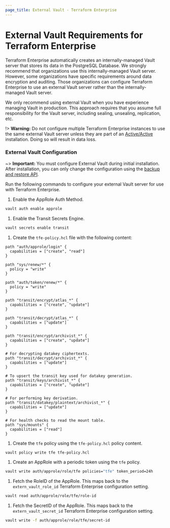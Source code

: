 ```yaml
---
page_title: External Vault - Terraform Enterprise
---
```


# External Vault Requirements for Terraform Enterprise

Terraform Enterprise automatically creates an internally-managed Vault server
that stores its data in the PostgreSQL Database. We strongly recommend that
organizations use this internally-managed Vault server. However, some
organizations have specific requirements around data encryption and auditing.
Those organizations can configure Terraform Enterprise to use an external Vault
server rather than the internally-managed Vault server.

We only recommend using external Vault when you have experience managing Vault
in production. This approach requires that you assume full responsibility for
the Vault server, including sealing, unsealing, replication, etc.

!> **Warning:** Do not configure multiple Terraform Enterprise instances to use the same external Vault server unless they are part of an [Active/Active](/enterprise/install/automated/active-active) installation. Doing so will result in data loss.

### External Vault Configuration

~> **Important:** You must configure External Vault during initial installation. After installation, you can only change the configuration using the [backup and restore API](/enterprise/admin/infrastructure/backup-restore).

Run the following commands to configure your external Vault server for use with
Terraform Enterprise.

1. Enable the AppRole Auth Method.

  ```sh
  vault auth enable approle
  ```

1. Enable the Transit Secrets Engine.

  ```sh
  vault secrets enable transit
  ```

1. Create the `tfe-policy.hcl` file with the following content:

  ```hcl
  path "auth/approle/login" {
    capabilities = ["create", "read"]
  }

  path "sys/renew/*" {
    policy = "write"
  }

  path "auth/token/renew/*" {
    policy = "write"
  }

  path "transit/encrypt/atlas_*" {
    capabilities = ["create", "update"]
  }

  path "transit/decrypt/atlas_*" {
    capabilities = ["update"]
  }

  path "transit/encrypt/archivist_*" {
    capabilities = ["create", "update"]
  }

  # For decrypting datakey ciphertexts.
  path "transit/decrypt/archivist_*" {
    capabilities = ["update"]
  }

  # To upsert the transit key used for datakey generation.
  path "transit/keys/archivist_*" {
    capabilities = ["create", "update"]
  }

  # For performing key derivation.
  path "transit/datakey/plaintext/archivist_*" {
    capabilities = ["update"]
  }

  # For health checks to read the mount table.
  path "sys/mounts" {
    capabilities = ["read"]
  }
  ```

1. Create the `tfe` policy using the `tfe-policy.hcl` policy content.

  ```sh
  vault policy write tfe tfe-policy.hcl
  ```

1. Create an AppRole with a periodic token using the `tfe` policy.

  ```sh
  vault write auth/approle/role/tfe policies="tfe" token_period=24h
  ```

1. Fetch the RoleID of the AppRole. This maps back to the `extern_vault_role_id` Terraform Enterprise configuration setting.

  ```sh
  vault read auth/approle/role/tfe/role-id
  ```

1. Fetch the SecretID of the AppRole. This maps back to the `extern_vault_secret_id` Terraform Enterprise configuration setting.

  ```sh
  vault write -f auth/approle/role/tfe/secret-id
  ```
